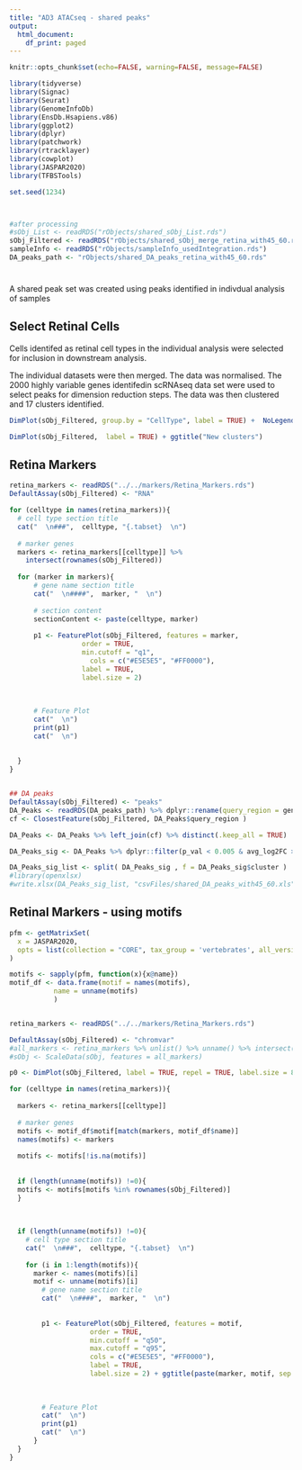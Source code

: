 ```yaml
---
title: "AD3 ATACseq - shared peaks"
output:
  html_document:
    df_print: paged
---
```



```r
knitr::opts_chunk$set(echo=FALSE, warning=FALSE, message=FALSE)

```


```r

library(tidyverse)
library(Signac)
library(Seurat)
library(GenomeInfoDb)
library(EnsDb.Hsapiens.v86)
library(ggplot2)
library(dplyr)
library(patchwork)
library(rtracklayer)
library(cowplot)
library(JASPAR2020)
library(TFBSTools)

set.seed(1234)




```


```r
#after processing
#sObj_List <- readRDS("rObjects/shared_sObj_List.rds")
sObj_Filtered <- readRDS("rObjects/shared_sObj_merge_retina_with45_60.rds")
sampleInfo <- readRDS("rObjects/sampleInfo_usedIntegration.rds")
DA_peaks_path <- "rObjects/shared_DA_peaks_retina_with45_60.rds"
```

# {.tabset .tabset-pills}

A shared peak set was created using peaks identified in indivdual analysis of samples


## Select Retinal Cells

Cells identifed as retinal cell types in the individual analysis were selected 
for inclusion in downstream analysis.

The individual datasets were then merged. The data was normalised. The 2000 highly variable genes identifedin scRNAseq data set were used to select peaks for dimension reduction steps. The data was then clustered and 17 clusters identified. 

```r
DimPlot(sObj_Filtered, group.by = "CellType", label = TRUE) +  NoLegend() + ggtitle("Individual annotations")

DimPlot(sObj_Filtered,  label = TRUE) + ggtitle("New clusters")
```






## Retina Markers

```r
retina_markers <- readRDS("../../markers/Retina_Markers.rds")
DefaultAssay(sObj_Filtered) <- "RNA"

for (celltype in names(retina_markers)){
  # cell type section title
  cat("  \n###",  celltype, "{.tabset}  \n")
  
  # marker genes
  markers <- retina_markers[[celltype]] %>% 
    intersect(rownames(sObj_Filtered))
  
  for (marker in markers){
      # gene name section title
      cat("  \n####",  marker, "  \n")
      
      # section content
      sectionContent <- paste(celltype, marker)
      
      p1 <- FeaturePlot(sObj_Filtered, features = marker, 
                  order = TRUE,
                  min.cutoff = "q1",
                    cols = c("#E5E5E5", "#FF0000"), 
                  label = TRUE, 
                  label.size = 2)
      
      
      
      # Feature Plot
      cat("  \n")
      print(p1)
      cat("  \n")
      
    
  }
}



```




```r
## DA peaks
DefaultAssay(sObj_Filtered) <- "peaks"
DA_Peaks <- readRDS(DA_peaks_path) %>% dplyr::rename(query_region = gene)
cf <- ClosestFeature(sObj_Filtered, DA_Peaks$query_region )

DA_Peaks <- DA_Peaks %>% left_join(cf) %>% distinct(.keep_all = TRUE)

DA_Peaks_sig <- DA_Peaks %>% dplyr::filter(p_val < 0.005 & avg_log2FC > 0.3) %>% arrange(cluster, avg_log2FC)

DA_Peaks_sig_list <- split( DA_Peaks_sig , f = DA_Peaks_sig$cluster )
#library(openxlsx)
#write.xlsx(DA_Peaks_sig_list, "csvFiles/shared_DA_peaks_with45_60.xls")
```



## Retinal Markers - using motifs
```r
pfm <- getMatrixSet(
  x = JASPAR2020,
  opts = list(collection = "CORE", tax_group = 'vertebrates', all_versions = FALSE)
)

motifs <- sapply(pfm, function(x){x@name})
motif_df <- data.frame(motif = names(motifs),
           name = unname(motifs)
           )


retina_markers <- readRDS("../../markers/Retina_Markers.rds")

```

```r

DefaultAssay(sObj_Filtered) <- "chromvar"
#all_markers <- retina_markers %>% unlist() %>% unname() %>% intersect(rownames(sObj))
#sObj <- ScaleData(sObj, features = all_markers)

p0 <- DimPlot(sObj_Filtered, label = TRUE, repel = TRUE, label.size = 8)

for (celltype in names(retina_markers)){
 
  markers <- retina_markers[[celltype]]
  
  # marker genes
  motifs <- motif_df$motif[match(markers, motif_df$name)]
  names(motifs) <- markers
  
  motifs <- motifs[!is.na(motifs)]
  
  
  if (length(unname(motifs)) !=0){
  motifs <- motifs[motifs %in% rownames(sObj_Filtered)]
  }
  
  
  
  if (length(unname(motifs)) !=0){
    # cell type section title
    cat("  \n###",  celltype, "{.tabset}  \n")
  
    for (i in 1:length(motifs)){
      marker <- names(motifs)[i]
      motif <- unname(motifs)[i]
        # gene name section title
        cat("  \n####",  marker, "  \n")
        
        
        p1 <- FeaturePlot(sObj_Filtered, features = motif, 
                    order = TRUE,
                    min.cutoff = "q50", 
                    max.cutoff = "q95", 
                    cols = c("#E5E5E5", "#FF0000"), 
                    label = TRUE, 
                    label.size = 2) + ggtitle(paste(marker, motif, sep = " - "))
        
        
        
        # Feature Plot
        cat("  \n")
        print(p1)
        cat("  \n")
      }
  }
}
```


